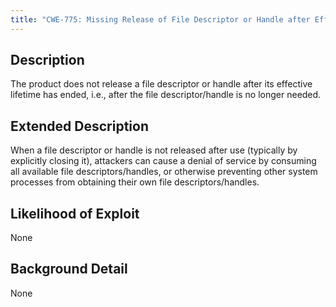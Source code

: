 ```yaml
---
title: "CWE-775: Missing Release of File Descriptor or Handle after Effective Lifetime"
---
```


## Description
The product does not release a file descriptor or handle after its effective lifetime has ended, i.e., after the file descriptor/handle is no longer needed.

## Extended Description
When a file descriptor or handle is not released after use (typically by explicitly closing it), attackers can cause a denial of service by consuming all available file descriptors/handles, or otherwise preventing other system processes from obtaining their own file descriptors/handles.

## Likelihood of Exploit
None

## Background Detail
None
        